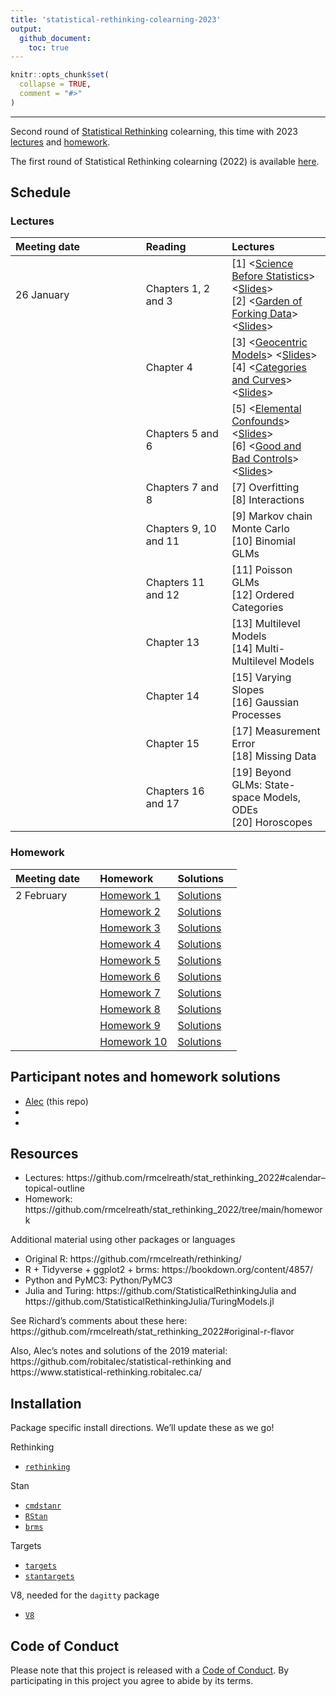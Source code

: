 ```yaml
---
title: 'statistical-rethinking-colearning-2023'
output: 
  github_document:
    toc: true
---
```


<!-- README.md is generated from README.Rmd. Please edit that file -->

```r
knitr::opts_chunk$set(
  collapse = TRUE,
  comment = "#>"
)
```

---

Second round of [Statistical Rethinking](https://xcelab.net/rm/statistical-rethinking/) colearning, 
this time with 2023 [lectures](https://www.youtube.com/playlist?list=PLDcUM9US4XdPz-KxHM4XHt7uUVGWWVSus) and 
[homework](https://github.com/rmcelreath/stat_rethinking_2023/tree/main/homework).

The first round of Statistical Rethinking colearning (2022) is available [here](https://github.com/robitalec/statistical-rethinking-colearning-2022).




## Schedule

### Lectures

| Meeting date | Reading  | Lectures  |
| :----------- | :------- | :-------- |
| 26 January   | Chapters 1, 2 and 3 | [1] <[Science Before Statistics](https://www.youtube.com/watch?v=FdnMWdICdRs&list=PLDcUM9US4XdPz-KxHM4XHt7uUVGWWVSus&index=1)> <[Slides](https://speakerdeck.com/rmcelreath/statistical-rethinking-2023-lecture-01)> <br> [2] <[Garden of Forking Data](https://www.youtube.com/watch?v=R1vcdhPBlXA&list=PLDcUM9US4XdPz-KxHM4XHt7uUVGWWVSus&index=2)> <[Slides](https://speakerdeck.com/rmcelreath/statistical-rethinking-2023-lecture-02)>
| | Chapter 4 | [3] <[Geocentric Models](https://www.youtube.com/watch?v=tNOu-SEacNU&list=PLDcUM9US4XdPz-KxHM4XHt7uUVGWWVSus&index=3)> <[Slides](https://speakerdeck.com/rmcelreath/statistical-rethinking-2023-lecture-03)> <br> [4] <[Categories and Curves](https://www.youtube.com/watch?v=F0N4b7K_iYQ&list=PLDcUM9US4XdPz-KxHM4XHt7uUVGWWVSus&index=4)> <[Slides](https://speakerdeck.com/rmcelreath/statistical-rethinking-2023-lecture-04)>
| | Chapters 5 and 6 |  [5] <[Elemental Confounds](https://www.youtube.com/watch?v=mBEA7PKDmiY&list=PLDcUM9US4XdPz-KxHM4XHt7uUVGWWVSus&index=5)> <[Slides](https://speakerdeck.com/rmcelreath/statistical-rethinking-2023-lecture-05)> <br> [6] <[Good and Bad Controls](https://www.youtube.com/watch?v=uanZZLlzKHw&list=PLDcUM9US4XdPz-KxHM4XHt7uUVGWWVSus&index=6)> <[Slides](https://speakerdeck.com/rmcelreath/statistical-rethinking-2023-lecture-06)>
| | Chapters 7 and 8 | [7] Overfitting <br> [8] Interactions
| | Chapters 9, 10 and 11 | [9] Markov chain Monte Carlo <br> [10] Binomial GLMs
| | Chapters 11 and 12 | [11] Poisson GLMs <br> [12] Ordered Categories
| | Chapter 13 | [13] Multilevel Models <br> [14] Multi-Multilevel Models
| | Chapter 14 | [15] Varying Slopes <br> [16] Gaussian Processes
| | Chapter 15 | [17] Measurement Error <br> [18] Missing Data
| | Chapters 16 and 17 | [19] Beyond GLMs: State-space Models, ODEs <br> [20] Horoscopes



### Homework

| Meeting date | Homework    | Solutions | 
| :----------- | :---------- | :-------- |
| 2 February   | [Homework 1](https://github.com/rmcelreath/stat_rethinking_2023/blob/main/homework/week01.pdf) | [Solutions](https://github.com/rmcelreath/stat_rethinking_2023/blob/main/homework/week01-solutions.pdf) | 
|              | [Homework 2](https://github.com/rmcelreath/stat_rethinking_2023/blob/main/homework/week02.pdf) | [Solutions](https://github.com/rmcelreath/stat_rethinking_2023/blob/main/homework/week02-solutions.pdf) | 
|              | [Homework 3](https://github.com/rmcelreath/stat_rethinking_2023/blob/main/homework/week03.pdf) | [Solutions](https://github.com/rmcelreath/stat_rethinking_2023/blob/main/homework/week03-solutions.pdf) | 
|              | [Homework 4](https://github.com/rmcelreath/stat_rethinking_2023/blob/main/homework/week04.pdf) | [Solutions](https://github.com/rmcelreath/stat_rethinking_2023/blob/main/homework/week04-solutions.pdf) | 
|              | [Homework 5](https://github.com/rmcelreath/stat_rethinking_2023/blob/main/homework/week05.pdf) | [Solutions](https://github.com/rmcelreath/stat_rethinking_2023/blob/main/homework/week05-solutions.pdf) | 
|              | [Homework 6](https://github.com/rmcelreath/stat_rethinking_2023/blob/main/homework/week06.pdf) | [Solutions](https://github.com/rmcelreath/stat_rethinking_2023/blob/main/homework/week06-solutions.pdf) | 
|              | [Homework 7](https://github.com/rmcelreath/stat_rethinking_2023/blob/main/homework/week07.pdf) | [Solutions](https://github.com/rmcelreath/stat_rethinking_2023/blob/main/homework/week07-solutions.pdf) | 
|              | [Homework 8](https://github.com/rmcelreath/stat_rethinking_2023/blob/main/homework/week08.pdf) | [Solutions](https://github.com/rmcelreath/stat_rethinking_2023/blob/main/homework/week08-solutions.pdf) | 
|              | [Homework 9](https://github.com/rmcelreath/stat_rethinking_2023/blob/main/homework/week09.pdf) | [Solutions](https://github.com/rmcelreath/stat_rethinking_2023/blob/main/homework/week09-solutions.pdf) | 
|              | [Homework 10](https://github.com/rmcelreath/stat_rethinking_2023/blob/main/homework/week10.pdf) | [Solutions](https://github.com/rmcelreath/stat_rethinking_2023/blob/main/homework/week10-solutions.pdf) | 



## Participant notes and homework solutions

- [Alec](https://github.com/robitalec/statistical-rethinking-colearning-2023) (this repo)
- 
- 



## Resources

* Lectures: https://github.com/rmcelreath/stat_rethinking_2022#calendar--topical-outline
* Homework: https://github.com/rmcelreath/stat_rethinking_2022/tree/main/homework

Additional material using other packages or languages

* Original R: https://github.com/rmcelreath/rethinking/
* R + Tidyverse + ggplot2 + brms: https://bookdown.org/content/4857/
* Python and PyMC3: Python/PyMC3
* Julia and Turing: https://github.com/StatisticalRethinkingJulia and https://github.com/StatisticalRethinkingJulia/TuringModels.jl

See Richard's comments about these here: https://github.com/rmcelreath/stat_rethinking_2022#original-r-flavor

Also, Alec's notes and solutions of the 2019 material: https://github.com/robitalec/statistical-rethinking and https://www.statistical-rethinking.robitalec.ca/



## Installation

Package specific install directions. We'll update these as we go!

Rethinking

* [`rethinking`](https://github.com/rmcelreath/rethinking#installation)

Stan

* [`cmdstanr`](https://mc-stan.org/cmdstanr/articles/cmdstanr.html)
* [`RStan`](https://github.com/stan-dev/rstan/wiki/RStan-Getting-Started)
* [`brms`](r/brms/#how-do-i-install-brms)


Targets

* [`targets`](https://github.com/ropensci/targets/#installation)
* [`stantargets`](https://github.com/ropensci/stantargets/#installation)

V8, needed for the `dagitty` package

* [`V8`](https://github.com/jeroen/v8#installation)




## Code of Conduct

Please note that this project is released with a [Code of
Conduct](CODE_OF_CONDUCT.md). By participating in this project you agree to abide by its terms.
